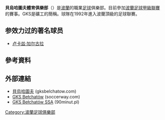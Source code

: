 {{Infobox football club 
| clubname = 贝乌哈图夫<br>''GKS Bełchatów'' 
| image    = [[File:GKS_Bełchatów.png|150px]] 
| fullname = Górniczy Klub Sportowy<br>Bełchatów
| nickname = ''Gieksa''、<br>''brunatni''
| founded  = 1977年 
| ground   = [[GKS體育場|GKS體育場]]
| city     = [[貝烏哈圖夫|貝烏哈圖夫]] 
| capacity = 5,238 <ref>http://www.gksbelchatow.com/index.php/stadion/informacje</ref> <br/>擴建至10,650 
| chairman = {{flagicon|POL}} Marcin Szymczyk
| manager  = -
| league   = [[波蘭足球乙級聯賽|波蘭足球乙級聯賽]] 
| season   = 2014–15
| position = 波蘭甲，第 16 位（降班）
|  pattern_la1=_whitelines|pattern_b1=_whitecollar|pattern_ra1=_whitelines|pattern_sh1=_adidaswhite|pattern_so1=_3_stripes_white
|  leftarm1=2E8B57|body1=2E8B57|rightarm1=2E8B57|shorts1=000000|socks1=2E8B57
|  pattern_la2=_shoulder_stripes_black_stripes_half|pattern_b2=_blackcollar|pattern_ra2=_shoulder_stripes_black_stripes_half|pattern_so2=_3_stripes_black
|  leftarm2=FFFFFF|body2=FFFFFF|rightarm2=FFFFFF|shorts2=FFFFFF|socks2=FFFFFF
| current  = 
}}
'''貝烏哈圖夫體育俱樂部'''（{{lang-pl|'''PGE GKS Bełchatów'''}}）是[[波蘭|波蘭]]的職業[[足球|足球]]俱樂部。目前參加[[波蘭足球甲級聯賽|波蘭足球甲級聯賽]]的賽事。GKS是礦工的簡稱。球隊在1992年進入波蘭頂級的足球聯賽。

== 参效力过的著名球员 ==
* {{flagicon|POL}} [[卢卡兹·加尔古拉|卢卡兹·加尔古拉]]

== 參考資料 ==
{{reflist}}

== 外部連結 ==
*[http://www.gksbelchatow.com/ 貝烏哈圖夫] {{Wayback|url=http://www.gksbelchatow.com/ |date=20120213114347 }} (gksbelchatow.com)
*[http://www.soccerway.com/teams/poland/gks-belchatow GKS Bełchatów] {{Wayback|url=http://www.soccerway.com/teams/poland/gks-belchatow |date=20121115231709 }} (soccerway.com)
*[http://www.90minut.pl/skarb.php?id_klub=79&id_sezon=81 GKS Bełchatów SSA] {{Wayback|url=http://www.90minut.pl/skarb.php?id_klub=79&id_sezon=81 |date=20130622060543 }} (90minut.pl)

{{DEFAULTSORT:Bełchatów, GKS}}
[[Category:波蘭足球俱樂部|Category:波蘭足球俱樂部]]
